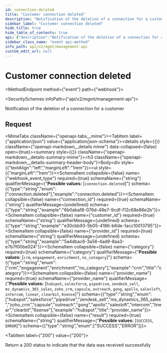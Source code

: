 ```yaml
---
id: connection-deleted
title: "Customer connection deleted"
description: "Notification of the deletion of a connection for a customer"
sidebar_label: "Customer connection deleted"
hide_title: true
hide_table_of_contents: true
api: {"description":"Notification of the deletion of a connection for a customer","operationId":"connectionDeleted","x-event-type":"connection.deleted","tags":["Webhook Events"],"requestBody":{"content":{"application/json":{"example":{"webhook_event_type":"connection.deleted","connection_id":"6b0abaf8-076d-48e7-9cdf-f12c68e86e2b","customer_id":"e30cbb93-5b05-4186-b6de-1acc10013795","provider_id":"5a4dbac6-3a56-4ad9-8aa3-e7b7f00be024","category":"crm","provider_name":"salesforce","result":"SUCCESS"},"schema":{"type":"object","properties":{"webhook_event_type":{"type":"string","enum":["connection.deleted"],"example":"connection.deleted"},"connection_id":{"type":"string","example":"6b0abaf8-076d-48e7-9cdf-f12c68e86e2b"},"customer_id":{"type":"string","example":"e30cbb93-5b05-4186-b6de-1acc10013795"},"provider_id":{"type":"string","example":"5a4dbac6-3a56-4ad9-8aa3-e7b7f00be024"},"category":{"type":"string","enum":["crm","engagement","enrichment","no_category"],"example":"crm","title":"category"},"provider_name":{"type":"string","enum":["hubspot","salesforce","pipedrive","zendesk_sell","ms_dynamics_365_sales","zoho_crm","capsule","outreach","gong","apollo","salesloft","intercom","linear","clearbit","6sense"],"example":"hubspot","title":"provider_name"},"result":{"type":"string","enum":["SUCCESS","ERROR"]}},"required":["webhook_event_type","connection_id","customer_id","provider_id","category","provider_name","result"]}}}},"responses":{"200":{"description":"Return a 200 status to indicate that the data was received successfully"}},"extensions":[{"key":"x-event-type","value":"connection.deleted"}],"method":"event","path":"webhook","servers":[{"url":"https://api.supaglue.io/mgmt/v2","description":"Supaglue API"}],"securitySchemes":{"x-api-key":{"type":"apiKey","name":"x-api-key","in":"header","description":"API key to allow developers to access the API"}},"jsonRequestBodyExample":{"webhook_event_type":"connection.deleted","connection_id":"6b0abaf8-076d-48e7-9cdf-f12c68e86e2b","customer_id":"e30cbb93-5b05-4186-b6de-1acc10013795","provider_id":"5a4dbac6-3a56-4ad9-8aa3-e7b7f00be024","category":"crm","provider_name":"hubspot","result":"SUCCESS"},"info":{"version":"0.14.2","title":"Management API","contact":{"name":"Supaglue","email":"docs@supaglue.com","url":"https://supaglue.com"},"description":"#### Introduction\n\nWelcome to the Management API documentation. You can use this API to manage customer integrations and connections.\n\n[![Run in Postman](https://run.pstmn.io/button.svg)](https://www.postman.com/supaglue/workspace/supaglue-public/overview)\n\n#### Base API URL\n\n```\nhttps://api.supaglue.io/mgmt/v2\n```\n"}}
sidebar_class_name: "event api-method"
info_path: api/v2/mgmt/management-api
custom_edit_url: null
---
```



<h1 className={"openapi__heading"}>Customer connection deleted</h1>

<MethodEndpoint method={"event"} path={"webhook"}></MethodEndpoint>

<SecuritySchemes infoPath={"api/v2/mgmt/management-api"}></SecuritySchemes>



Notification of the deletion of a connection for a customer

## Request

<MimeTabs className={"openapi-tabs__mime"}><TabItem label={"application/json"} value={"application/json-schema"}><details style={{}} className={"openapi-markdown__details mime"} data-collapsed={false} open={true}><summary style={{}} className={"openapi-markdown__details-summary-mime"}><h3 className={"openapi-markdown__details-summary-header-body"}>Body</h3></summary><div style={{"textAlign":"left","marginLeft":"1rem"}}></div><ul style={{"marginLeft":"1rem"}}><SchemaItem collapsible={false} name={"webhook_event_type"} required={true} schemaName={"string"} qualifierMessage={"**Possible values:** [`connection.deleted`]"} schema={{"type":"string","enum":["connection.deleted"],"example":"connection.deleted"}}></SchemaItem><SchemaItem collapsible={false} name={"connection_id"} required={true} schemaName={"string"} qualifierMessage={undefined} schema={{"type":"string","example":"6b0abaf8-076d-48e7-9cdf-f12c68e86e2b"}}></SchemaItem><SchemaItem collapsible={false} name={"customer_id"} required={true} schemaName={"string"} qualifierMessage={undefined} schema={{"type":"string","example":"e30cbb93-5b05-4186-b6de-1acc10013795"}}></SchemaItem><SchemaItem collapsible={false} name={"provider_id"} required={true} schemaName={"string"} qualifierMessage={undefined} schema={{"type":"string","example":"5a4dbac6-3a56-4ad9-8aa3-e7b7f00be024"}}></SchemaItem><SchemaItem collapsible={false} name={"category"} required={true} schemaName={"category"} qualifierMessage={"**Possible values:** [`crm`, `engagement`, `enrichment`, `no_category`]"} schema={{"type":"string","enum":["crm","engagement","enrichment","no_category"],"example":"crm","title":"category"}}></SchemaItem><SchemaItem collapsible={false} name={"provider_name"} required={true} schemaName={"provider_name"} qualifierMessage={"**Possible values:** [`hubspot`, `salesforce`, `pipedrive`, `zendesk_sell`, `ms_dynamics_365_sales`, `zoho_crm`, `capsule`, `outreach`, `gong`, `apollo`, `salesloft`, `intercom`, `linear`, `clearbit`, `6sense`]"} schema={{"type":"string","enum":["hubspot","salesforce","pipedrive","zendesk_sell","ms_dynamics_365_sales","zoho_crm","capsule","outreach","gong","apollo","salesloft","intercom","linear","clearbit","6sense"],"example":"hubspot","title":"provider_name"}}></SchemaItem><SchemaItem collapsible={false} name={"result"} required={true} schemaName={"string"} qualifierMessage={"**Possible values:** [`SUCCESS`, `ERROR`]"} schema={{"type":"string","enum":["SUCCESS","ERROR"]}}></SchemaItem></ul></details></TabItem></MimeTabs><div><div><ApiTabs><TabItem label={"200"} value={"200"}><div>

Return a 200 status to indicate that the data was received successfully

</div><div></div></TabItem></ApiTabs></div></div>
      